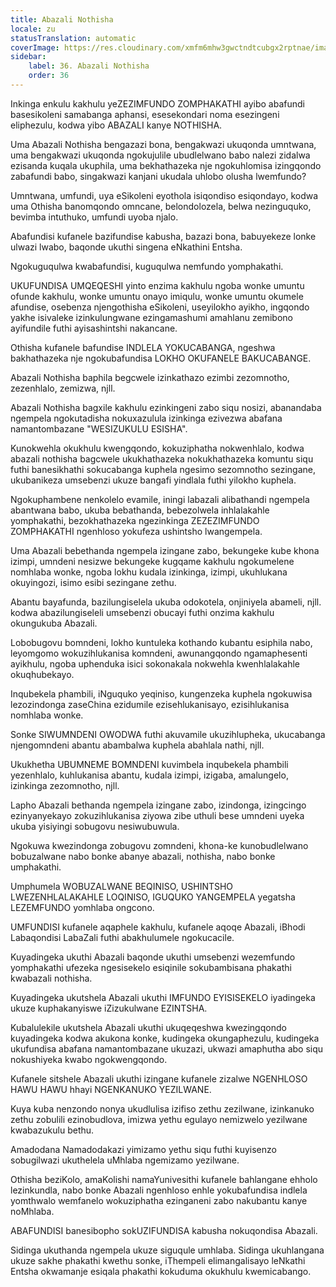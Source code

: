 ```yaml
---
title: Abazali Nothisha
locale: zu
statusTranslation: automatic
coverImage: https://res.cloudinary.com/xmfm6mhw3gwctndtcubgx2rptnae/image/upload/v1740337243/small_cover_educacion_fundamental_a051170f1c.webp
sidebar:
    label: 36. Abazali Nothisha
    order: 36
---
```

Inkinga enkulu kakhulu yeZEZIMFUNDO ZOMPHAKATHI ayibo abafundi basesikoleni samabanga aphansi, esesekondari noma esezingeni eliphezulu, kodwa yibo ABAZALI kanye NOTHISHA.

Uma Abazali Nothisha bengazazi bona, bengakwazi ukuqonda umntwana, uma bengakwazi ukuqonda ngokujulile ubudlelwano babo nalezi zidalwa ezisanda kuqala ukuphila, uma bekhathazeka nje ngokuhlomisa izingqondo zabafundi babo, singakwazi kanjani ukudala uhlobo olusha lwemfundo?

Umntwana, umfundi, uya eSikoleni eyothola isiqondiso esiqondayo, kodwa uma Othisha banomqondo omncane, belondolozela, belwa nezinguquko, bevimba intuthuko, umfundi uyoba njalo.

Abafundisi kufanele bazifundise kabusha, bazazi bona, babuyekeze lonke ulwazi lwabo, baqonde ukuthi singena eNkathini Entsha.

Ngokuguqulwa kwabafundisi, kuguqulwa nemfundo yomphakathi.

UKUFUNDISA UMQEQESHI yinto enzima kakhulu ngoba wonke umuntu ofunde kakhulu, wonke umuntu onayo imiqulu, wonke umuntu okumele afundise, osebenza njengothisha eSikoleni, useyilokho ayikho, ingqondo yakhe isivaleke izinkulungwane ezingamashumi amahlanu zemibono ayifundile futhi ayisashintshi nakancane.

Othisha kufanele bafundise INDLELA YOKUCABANGA, ngeshwa bakhathazeka nje ngokubafundisa LOKHO OKUFANELE BAKUCABANGE.

Abazali Nothisha baphila begcwele izinkathazo ezimbi zezomnotho, zezenhlalo, zemizwa, njll.

Abazali Nothisha bagxile kakhulu ezinkingeni zabo siqu nosizi, abanandaba ngempela ngokutadisha nokuxazulula izinkinga ezivezwa abafana namantombazane "WESIZUKULU ESISHA".

Kunokwehla okukhulu kwengqondo, kokuziphatha nokwenhlalo, kodwa abazali nothisha bagcwele ukukhathazeka nokukhathazeka komuntu siqu futhi banesikhathi sokucabanga kuphela ngesimo sezomnotho sezingane, ukubanikeza umsebenzi ukuze bangafi yindlala futhi yilokho kuphela.

Ngokuphambene nenkolelo evamile, iningi labazali alibathandi ngempela abantwana babo, ukuba bebathanda, bebezolwela inhlalakahle yomphakathi, bezokhathazeka ngezinkinga ZEZEZIMFUNDO ZOMPHAKATHI ngenhloso yokufeza ushintsho lwangempela.

Uma Abazali bebethanda ngempela izingane zabo, bekungeke kube khona izimpi, umndeni nesizwe bekungeke kugqame kakhulu ngokumelene nomhlaba wonke, ngoba lokhu kudala izinkinga, izimpi, ukuhlukana okuyingozi, isimo esibi sezingane zethu.

Abantu bayafunda, bazilungiselela ukuba odokotela, onjiniyela abameli, njll. kodwa abazilungiseleli umsebenzi obucayi futhi onzima kakhulu okungukuba Abazali.

Lobobugovu bomndeni, lokho kuntuleka kothando kubantu esiphila nabo, leyomgomo wokuzihlukanisa komndeni, awunangqondo ngamaphesenti ayikhulu, ngoba uphenduka isici sokonakala nokwehla kwenhlalakahle okuqhubekayo.

Inqubekela phambili, iNguquko yeqiniso, kungenzeka kuphela ngokuwisa lezozindonga zaseChina ezidumile ezisehlukanisayo, ezisihlukanisa nomhlaba wonke.

Sonke SIWUMNDENI OWODWA futhi akuvamile ukuzihlupheka, ukucabanga njengomndeni abantu abambalwa kuphela abahlala nathi, njll.

Ukukhetha UBUMNEME BOMNDENI kuvimbela inqubekela phambili yezenhlalo, kuhlukanisa abantu, kudala izimpi, izigaba, amalungelo, izinkinga zezomnotho, njll.

Lapho Abazali bethanda ngempela izingane zabo, izindonga, izingcingo ezinyanyekayo zokuzihlukanisa ziyowa zibe uthuli bese umndeni uyeka ukuba yisiyingi sobugovu nesiwubuwula.

Ngokuwa kwezindonga zobugovu zomndeni, khona-ke kunobudlelwano bobuzalwane nabo bonke abanye abazali, nothisha, nabo bonke umphakathi.

Umphumela WOBUZALWANE BEQINISO, USHINTSHO LWEZENHLALAKAHLE LOQINISO, IGUQUKO YANGEMPELA yegatsha LEZEMFUNDO yomhlaba ongcono.

UMFUNDISI kufanele aqaphele kakhulu, kufanele aqoqe Abazali, iBhodi Labaqondisi LabaZali futhi abakhulumele ngokucacile.

Kuyadingeka ukuthi Abazali baqonde ukuthi umsebenzi wezemfundo yomphakathi ufezeka ngesisekelo esiqinile sokubambisana phakathi kwabazali nothisha.

Kuyadingeka ukutshela Abazali ukuthi IMFUNDO EYISISEKELO iyadingeka ukuze kuphakanyiswe iZizukulwane EZINTSHA.

Kubalulekile ukutshela Abazali ukuthi ukuqeqeshwa kwezingqondo kuyadingeka kodwa akukona konke, kudingeka okungaphezulu, kudingeka ukufundisa abafana namantombazane ukuzazi, ukwazi amaphutha abo siqu nokushiyeka kwabo ngokwengqondo.

Kufanele sitshele Abazali ukuthi izingane kufanele zizalwe NGENHLOSO HAWU HAWU hhayi NGENKANUKO YEZILWANE.

Kuya kuba nenzondo nonya ukudlulisa izifiso zethu zezilwane, izinkanuko zethu zobulili ezinobudlova, imizwa yethu egulayo nemizwelo yezilwane kwabazukulu bethu.

Amadodana Namadodakazi yimizamo yethu siqu futhi kuyisenzo sobugilwazi ukuthelela uMhlaba ngemizamo yezilwane.

Othisha beziKolo, amaKolishi namaYunivesithi kufanele bahlangane ehholo lezinkundla, nabo bonke Abazali ngenhloso enhle yokubafundisa indlela yomthwalo wemfanelo wokuziphatha ezinganeni zabo nakubantu kanye noMhlaba.

ABAFUNDISI banesibopho sokUZIFUNDISA kabusha nokuqondisa Abazali.

Sidinga ukuthanda ngempela ukuze siguqule umhlaba. Sidinga ukuhlangana ukuze sakhe phakathi kwethu sonke, iThempeli elimangalisayo leNkathi Entsha okwamanje esiqala phakathi kokuduma okukhulu kwemicabango.

